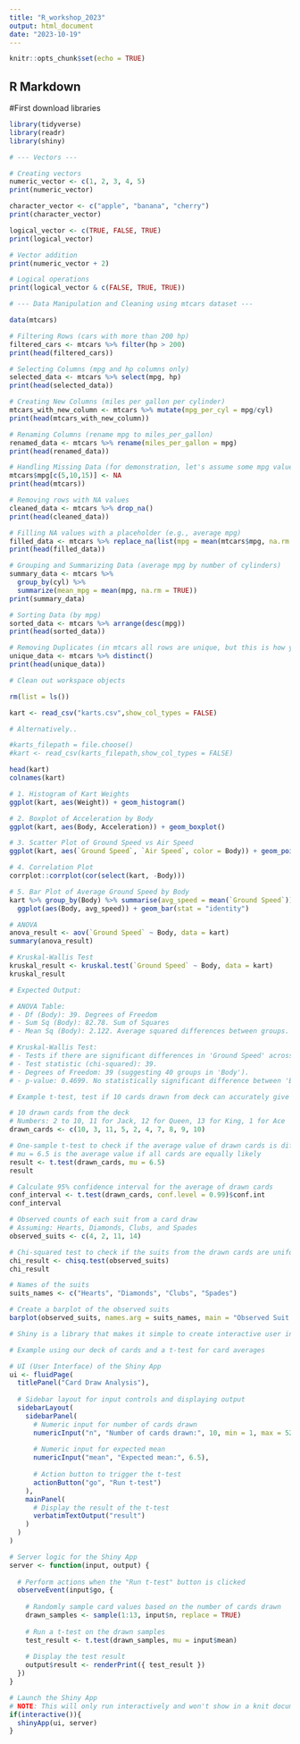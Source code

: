 ---
title: "R_workshop_2023"
output: html_document
date: "2023-10-19"
---

```{r setup, include=FALSE}
knitr::opts_chunk$set(echo = TRUE)
```

## R Markdown


#First download libraries

```{r}
library(tidyverse)
library(readr)
library(shiny)
```

```{r}
# --- Vectors ---

# Creating vectors
numeric_vector <- c(1, 2, 3, 4, 5)
print(numeric_vector)

character_vector <- c("apple", "banana", "cherry")
print(character_vector)

logical_vector <- c(TRUE, FALSE, TRUE)
print(logical_vector)

# Vector addition
print(numeric_vector + 2)

# Logical operations
print(logical_vector & c(FALSE, TRUE, TRUE))
```

```{r}
# --- Data Manipulation and Cleaning using mtcars dataset ---

data(mtcars)

# Filtering Rows (cars with more than 200 hp)
filtered_cars <- mtcars %>% filter(hp > 200)
print(head(filtered_cars))

# Selecting Columns (mpg and hp columns only)
selected_data <- mtcars %>% select(mpg, hp)
print(head(selected_data))

# Creating New Columns (miles per gallon per cylinder)
mtcars_with_new_column <- mtcars %>% mutate(mpg_per_cyl = mpg/cyl)
print(head(mtcars_with_new_column))
```

```{r}
# Renaming Columns (rename mpg to miles_per_gallon)
renamed_data <- mtcars %>% rename(miles_per_gallon = mpg)
print(head(renamed_data))

# Handling Missing Data (for demonstration, let's assume some mpg values are NA)
mtcars$mpg[c(5,10,15)] <- NA
print(head(mtcars))

# Removing rows with NA values
cleaned_data <- mtcars %>% drop_na()
print(head(cleaned_data))
```

```{r}
# Filling NA values with a placeholder (e.g., average mpg)
filled_data <- mtcars %>% replace_na(list(mpg = mean(mtcars$mpg, na.rm = TRUE)))
print(head(filled_data))

# Grouping and Summarizing Data (average mpg by number of cylinders)
summary_data <- mtcars %>% 
  group_by(cyl) %>% 
  summarize(mean_mpg = mean(mpg, na.rm = TRUE))
print(summary_data)

# Sorting Data (by mpg)
sorted_data <- mtcars %>% arrange(desc(mpg))
print(head(sorted_data))

# Removing Duplicates (in mtcars all rows are unique, but this is how you'd do it)
unique_data <- mtcars %>% distinct()
print(head(unique_data))
```

```{r}
# Clean out workspace objects

rm(list = ls())
```

```{r}
kart <- read_csv("karts.csv",show_col_types = FALSE)

# Alternatively..

#karts_filepath = file.choose()
#kart <- read_csv(karts_filepath,show_col_types = FALSE)
```

```{r}
head(kart)
colnames(kart)

# 1. Histogram of Kart Weights
ggplot(kart, aes(Weight)) + geom_histogram()

# 2. Boxplot of Acceleration by Body
ggplot(kart, aes(Body, Acceleration)) + geom_boxplot()

# 3. Scatter Plot of Ground Speed vs Air Speed
ggplot(kart, aes(`Ground Speed`, `Air Speed`, color = Body)) + geom_point()

# 4. Correlation Plot
corrplot::corrplot(cor(select(kart, -Body)))

# 5. Bar Plot of Average Ground Speed by Body
kart %>% group_by(Body) %>% summarise(avg_speed = mean(`Ground Speed`)) %>%
  ggplot(aes(Body, avg_speed)) + geom_bar(stat = "identity")

```

```{r}
# ANOVA
anova_result <- aov(`Ground Speed` ~ Body, data = kart)
summary(anova_result)

# Kruskal-Wallis Test
kruskal_result <- kruskal.test(`Ground Speed` ~ Body, data = kart)
kruskal_result

# Expected Output:

# ANOVA Table:
# - Df (Body): 39. Degrees of Freedom
# - Sum Sq (Body): 82.78. Sum of Squares
# - Mean Sq (Body): 2.122. Average squared differences between groups.

# Kruskal-Wallis Test:
# - Tests if there are significant differences in 'Ground Speed' across different 'Body' types.
# - Test statistic (chi-squared): 39.
# - Degrees of Freedom: 39 (suggesting 40 groups in 'Body').
# - p-value: 0.4699. No statistically significant difference between 'Body' groups at the 0.05 level.
```

```{r}
# Example t-test, test if 10 cards drawn from deck can accurately give estimate of overall card average

# 10 drawn cards from the deck
# Numbers: 2 to 10, 11 for Jack, 12 for Queen, 13 for King, 1 for Ace
drawn_cards <- c(10, 3, 11, 5, 2, 4, 7, 8, 9, 10)

# One-sample t-test to check if the average value of drawn cards is different from 6.5
# mu = 6.5 is the average value if all cards are equally likely
result <- t.test(drawn_cards, mu = 6.5)
result

# Calculate 95% confidence interval for the average of drawn cards
conf_interval <- t.test(drawn_cards, conf.level = 0.99)$conf.int
conf_interval

```

```{r}

# Observed counts of each suit from a card draw
# Assuming: Hearts, Diamonds, Clubs, and Spades
observed_suits <- c(4, 2, 11, 14)

# Chi-squared test to check if the suits from the drawn cards are uniformly distributed
chi_result <- chisq.test(observed_suits)
chi_result

# Names of the suits
suits_names <- c("Hearts", "Diamonds", "Clubs", "Spades")

# Create a barplot of the observed suits
barplot(observed_suits, names.arg = suits_names, main = "Observed Suit Counts", ylab = "Counts", col = rainbow(4))

```

```{r}

# Shiny is a library that makes it simple to create interactive user interfaces in R and Python, can be usually for many different purposes

# Example using our deck of cards and a t-test for card averages

# UI (User Interface) of the Shiny App
ui <- fluidPage(
  titlePanel("Card Draw Analysis"),
  
  # Sidebar layout for input controls and displaying output
  sidebarLayout(
    sidebarPanel(
      # Numeric input for number of cards drawn
      numericInput("n", "Number of cards drawn:", 10, min = 1, max = 52),
      
      # Numeric input for expected mean
      numericInput("mean", "Expected mean:", 6.5),
      
      # Action button to trigger the t-test
      actionButton("go", "Run t-test")
    ),
    mainPanel(
      # Display the result of the t-test
      verbatimTextOutput("result")
    )
  )
)

# Server logic for the Shiny App
server <- function(input, output) {
  
  # Perform actions when the "Run t-test" button is clicked
  observeEvent(input$go, {
    
    # Randomly sample card values based on the number of cards drawn
    drawn_samples <- sample(1:13, input$n, replace = TRUE)
    
    # Run a t-test on the drawn samples
    test_result <- t.test(drawn_samples, mu = input$mean)
    
    # Display the test result
    output$result <- renderPrint({ test_result })
  })
}

# Launch the Shiny App
# NOTE: This will only run interactively and won't show in a knit document.
if(interactive()){
  shinyApp(ui, server)
}

```